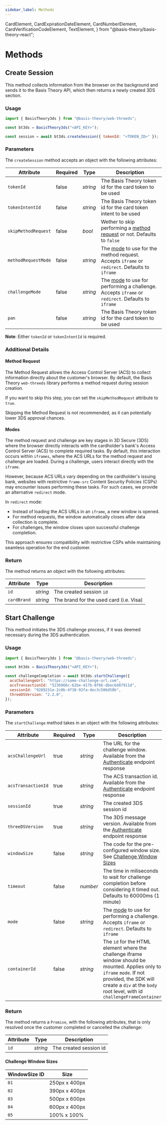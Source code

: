 ```yaml
---
sidebar_label: Methods
---
```


  CardElement,
  CardExpirationDateElement,
  CardNumberElement,
  CardVerificationCodeElement,
  TextElement,
} from "@basis-theory/basis-theory-react";

# Methods

## Create Session

This method collects information from the browser on the background and sends it to the Basis Theory API, which then returns a newly created 3DS section.

### Usage

```javascript showLineNumbers
import { BasisTheory3ds } from "@basis-theory/web-threeds";

const bt3ds = BasisTheory3ds("<API_KEY>");

const session = await bt3ds.createSession({ tokenId: "<TOKEN_ID>" });
```

### Parameters
The `createSession` method accepts an object with the following attributes:

| Attribute           | Required | Type     | Description                                                                                                     |
|---------------------|----------|----------|-----------------------------------------------------------------------------------------------------------------|
| `tokenId`           | false    | _string_ | The Basis Theory token id for the card token to be used                                                         |
| `tokenIntentId`     | false    | _string_ | The Basis Theory token id for the card token intent to be used                                                  |
| `skipMethodRequest` | false    | _bool_   | Wether to skip performing a [method request](#method-request) or not. Defaults to `false`                       |
| `methodRequestMode` | false    | _string_ | The [mode](#modes) to use for the method request. Accepts `iframe` or `redirect`. Defaults to `iframe`          |
| `challengeMode`     | false    | _string_ | The [mode](#modes) to use for performing a challenge. Accepts `iframe` or `redirect`. Defaults to `iframe`  |
| `pan`               | false    | _string_ | <Deprecated/> The Basis Theory token id for the card token to be used                                           |

**Note**: Either `tokenId` or `tokenIntentId` is required.

### Additional Details

#### Method Request

The Method Request allows the Access Control Server (ACS) to collect information directly about the customer's browser.
By default, the Basis Theory `web-threeds` library performs a method request during session creation.

If you want to skip this step, you can set the `skipMethodRequest` attribute to `true`.

<Alert type={Alerts.WARNING}>Skipping the Method Request is not recommended, as it can potentially lower 3DS approval chances.</Alert>

#### Modes

The method request and challenge are key stages in 3D Secure (3DS) where the browser directly interacts with the cardholder's bank's Access Control Server (ACS) to complete required tasks.
By default, this interaction occurs within `iframes`, where the ACS URLs for the method request and challenge are loaded. During a challenge, users interact directly with the `iframe`.

However, because ACS URLs vary depending on the cardholder's issuing bank, websites with restrictive `frame-src` Content Security Policies (CSPs) may encounter issues performing these tasks.
For such cases, we provide an alternative `redirect` mode.

In `redirect` mode:
* Instead of loading the ACS URLs in an `iframe`, a new window is opened.
* For method requests, the window automatically closes after data collection is complete.
* For challenges, the window closes upon successful challenge completion.

This approach ensures compatibility with restrictive CSPs while maintaining seamless operation for the end customer.

### Return

The method returns an object with the following attributes:

| Attribute   | Type     | Description                             |
|-------------|----------|-----------------------------------------|
| `id`        | _string_ | The created session `id`                |
| `cardBrand` | _string_ | The brand for the used card (i.e. Visa) |

## Start Challenge

This method initiates the 3DS challenge process, if it was deemed necessary during the 3DS authentication.

### Usage

```javascript showLineNumbers
import { BasisTheory3ds } from "@basis-theory/web-threeds";

const bt3ds = BasisTheory3ds("<API_KEY>");

const challengeCompletion = await bt3ds.startChallenge({
  acsChallengeUrl: "https://some-challenge-url.com",
  acsTransactionId: "5236966c-62be-417b-8f66-dbec6d87911d",
  sessionId: "9289231e-2c0b-4f38-92fa-dec3c586d58b",
  threeDSVersion: "2.2.0",
});
```

### Parameters

The `startChallenge` method takes in an object with the following attributes:

| Attribute          | Required | Type     | Description                                                                                                                        |
|--------------------|----------|----------|------------------------------------------------------------------------------------------------------------------------------------|
| `acsChallengeUrl`  | true     | _string_ | The URL for the challenge window. Available from the [Authenticate](/docs/api/3ds/sessions#authenticate-session) endpoint response |
| `acsTransactionId` | true     | _string_ | The ACS transaction id. Available from the [Authenticate](/docs/api/3ds/sessions#authenticate-session) endpoint response           |
| `sessionId`        | true     | _string_ | The created 3DS session id                                                                                                         |
| `threeDSVersion`   | true     | _string_ | The 3DS message version. Available from the [Authenticate](/docs/api/3ds/sessions#authenticate-session) endpoint response          |
| `windowSize`       | false    | _string_ | The code for the pre-configured window size. See [Challenge Window Sizes](#challenge-window-sizes)                                 |
| `timeout`          | false    | _number_ | The time in miliseconds to wait for challenge completion before considering it timed out. Defaults to 60000ms (1 minute)           |
| `mode`             | false    | _string_ | The [mode](#modes) to use for performing a challenge. Accepts `iframe` or `redirect`. Defaults to `iframe`                         |
| `containerId`      | false    | _string_ | The `id` for the HTML element where the challenge iframe window should be mounted. Applies only to `iframe` `mode`. If not provided, the SDK will create a `div` at the `body` root level, with id `challengeFrameContainer` |

### Return
The method returns a `Promise`, with the following attributes, that is only resolved once the customer completed or cancelled the challenge:

| Attribute | Type     | Description            |
|-----------|----------|------------------------|
| `id`      | _string_ | The created session id |


#### Challenge Window Sizes

| WindowSize ID | Size          |
|---------------|---------------|
| `01`          | 250px x 400px |
| `02`          | 390px x 400px |
| `03`          | 500px x 600px |
| `04`          | 600px x 400px |
| `05`          | 100% x 100%   |
